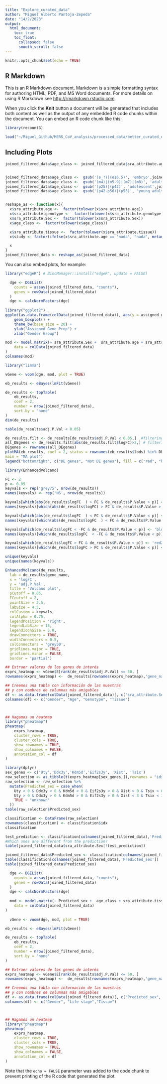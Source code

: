 ```yaml
---
title: "Explore_curated_data"
author: "Miguel Alberto Pantoja-Zepeda"
date: "14/2/2023"
output:
  html_document:
    toc: true
    toc_float:
      collapsed: false
      smooth_scroll: false
---
```

```r
knitr::opts_chunk$set(echo = TRUE)
```

## R Markdown

This is an R Markdown document. Markdown is a simple formatting syntax for authoring HTML, PDF, and MS Word documents. For more details on using R Markdown see <http://rmarkdown.rstudio.com>.

When you click the **Knit** button a document will be generated that includes both content as well as the output of any embedded R code chunks within the document. You can embed an R code chunk like this:
```r
library(recount3)

load("~/Miguel_Github/MERS_CoV_analysis/processed_data/better_curated_data.RData")
```

## Including Plots


```r

joined_filtered_data$age_class <- joined_filtered_data$sra_attribute.age


joined_filtered_data$age_class <-  gsub('(e_?)|(e16.5)', 'embryo',joined_filtered_data$age_class )
joined_filtered_data$age_class <-  gsub('(m4)|(m5-9)|(m7)|(m8)', 'adult',joined_filtered_data$age_class )
joined_filtered_data$age_class <-  gsub('(p25)|(p42)', 'adolescent',joined_filtered_data$age_class )
joined_filtered_data$age_class <-  gsub('(p42-p56)|(p55)', 'young adult',joined_filtered_data$age_class )


reshape_as <- function(x){
  x$sra_attribute.age <-  factor(tolower(x$sra_attribute.age))
  x$sra_attribute.genotype <-  factor(tolower(x$sra_attribute.genotype))
  x$sra_attribute.Sex <-  factor(tolower(x$sra_attribute.Sex))
  x$age_class <-  factor(tolower(x$age_class))

  x$sra_attribute.tissue <-  factor(tolower(x$sra_attribute.tissue))
  x$study <- factor(ifelse(x$sra_attribute.age == 'nada', "nada", metadata(x)$project))

  x
}
joined_filtered_data <- reshape_as(joined_filtered_data)
```

You can also embed plots, for example:
```r
library("edgeR") # BiocManager::install("edgeR", update = FALSE)

  dge <- DGEList(
    counts = assay(joined_filtered_data, "counts"),
    genes = rowData(joined_filtered_data)
  )
  dge <- calcNormFactors(dge)
  
library("ggplot2")
ggplot(as.data.frame(colData(joined_filtered_data)), aes(y = assigned_gene_prop, x = sra_attribute.Sex)) +
    geom_boxplot() +
    theme_bw(base_size = 20) +
    ylab("Assigned Gene Prop") +
    xlab("Gender Group")


```


```r
mod <- model.matrix(~ sra_attribute.Sex +  sra_attribute.age + sra_attribute.genotype + sra_attribute.tissue,
    data = colData(joined_filtered_data)
)
colnames(mod)
```


```r
library("limma")

```


```r

vGene <- voom(dge, mod, plot = TRUE)

eb_results <- eBayes(lmFit(vGene))

de_results <- topTable(
    eb_results,
    coef = 2,
    number = nrow(joined_filtered_data),
    sort.by = "none"
)
dim(de_results)
```

```r
table(de_results$adj.P.Val < 0.05)

```


```r
de_results.filt <- de_results[de_results$adj.P.Val < 0.05,]  #filtering by FDR < 0.01
all_DEgenes <- de_results.filt[abs(de_results.filt$logFC)>2,] # filtering by logFC > 2
DEgenes <- rownames(all_DEgenes) 
plotMA(eb_results, coef = 2, status = rownames(eb_results$lods) %in% DEgenes, legend = FALSE,
main = "MA plot")
legend("bottomright", c("DE genes", "Not DE genes"), fill = c("red", "black"), inset = 0.01)
```

```r
library(EnhancedVolcano)

```


```r


FC <- 2
p <- 0.05
keyvals <- rep('grey75', nrow(de_results))
names(keyvals) <- rep('NS', nrow(de_results))

keyvals[which(abs(de_results$logFC  ) > FC & de_results$P.Value > p)] <- 'grey50'
names(keyvals)[which(abs(de_results$logFC) > FC & de_results$P.Value > p)] <- 'log2FoldChange'

keyvals[which(abs(de_results$logFC  ) < FC & de_results$P.Value < p)] <- 'grey25'
names(keyvals)[which(abs(de_results$logFC  ) < FC & de_results$P.Value < p)] <- '-Log10Q'

keyvals[which(de_results$logFC < -FC & de_results$P.Value < p)] <- 'blue2'
names(keyvals)[which(de_results$logFC  < -FC & de_results$P.Value < p)] <- 'Signif. down-regulated'

keyvals[which(de_results$logFC > FC & de_results$P.Value < p)] <- 'red2'
names(keyvals)[which(de_results$logFC > FC & de_results$P.Value < p)] <- 'Signif. up-regulated'

unique(keyvals)
unique(names(keyvals))

EnhancedVolcano(de_results,
  lab = de_results$gene_name,
  x = 'logFC',
  y = 'adj.P.Val',
  title = 'Volcano plot',
  pCutoff = 0.05,
  FCcutoff = 2,
  pointSize = 2.5,
  labSize = 4.5,
  colCustom = keyvals,
  colAlpha = 0.75,
  legendPosition = 'right',
  legendLabSize = 15,
  legendIconSize = 5.0,
  drawConnectors = TRUE,
  widthConnectors = 0.5,
  colConnectors = 'grey50',
  gridlines.major = TRUE,
  gridlines.minor = FALSE,
  border = 'partial')
```


```r
## Extraer valores de los genes de interés
exprs_heatmap <- vGene$E[rank(de_results$adj.P.Val) <= 50, ]
rownames(exprs_heatmap) <-  de_results[rownames(exprs_heatmap),'gene_name']

## Creemos una tabla con información de las muestras
## y con nombres de columnas más amigables
df <- as.data.frame(colData(joined_filtered_data)[, c("sra_attribute.Sex", "sra_attribute.age","sra_attribute.genotype","sra_attribute.tissue")])
colnames(df) <- c("Gender", "Age", "Genotype", "Tissue")



## Hagamos un heatmap
library("pheatmap")
pheatmap(
    exprs_heatmap,
    cluster_rows = TRUE,
    cluster_cols = TRUE,
    show_rownames = TRUE,
    show_colnames = FALSE,
    annotation_col = df
)
```

```r
library(dplyr)
sex_genes <- c('Uty','Ddx3y','Kdm5d','Eif2s3y', 'Xist', 'Tsix')
raw_selection <- as_tibble(t(exprs_heatmap[sex_genes,]),rownames = "idx")
raw_selection <- raw_selection %>% 
  mutate(Predicted_sex = case_when(
    Uty < 0 & Ddx3y < 0 & Kdm5d < 0 & Eif2s3y < 0 & Xist > 0 & Tsix > 0 ~ "female",
    Uty > 0 & Ddx3y > 0 & Kdm5d > 0 & Eif2s3y > 0 & Xist < 3 & Tsix < 3 ~ "male",
    TRUE ~ "unknown"
  ))
table(raw_selection$Predicted_sex)
```
```r
classification <- DataFrame(raw_selection)
rownames(classification) <- classification$idx
classification
```

```r
test_prediction <- classification[colnames(joined_filtered_data),'Predicted_sex']==joined_filtered_data$sra_attribute.Sex
#Which ones are different from the prediction?
table(joined_filtered_data$sra_attribute.Sex[!test_prediction])

joined_filtered_data$Predicted_sex <- classification[colnames(joined_filtered_data),'Predicted_sex']
table(classification[colnames(joined_filtered_data),'Predicted_sex'])
table(joined_filtered_data$Predicted_sex)
```


```r


  dge <- DGEList(
    counts = assay(joined_filtered_data, "counts"),
    genes = rowData(joined_filtered_data)
  )
  dge <- calcNormFactors(dge)
  
  mod <- model.matrix(~ Predicted_sex +  age_class + sra_attribute.tissue  + sra_attribute.genotype,
    data = colData(joined_filtered_data)
)
  
  vGene <- voom(dge, mod, plot = TRUE)

eb_results <- eBayes(lmFit(vGene))

de_results <- topTable(
    eb_results,
    coef = 2,
    number = nrow(joined_filtered_data),
    sort.by = "none"
)

## Extraer valores de los genes de interés
exprs_heatmap <- vGene$E[rank(de_results$adj.P.Val) <= 50, ]
rownames(exprs_heatmap) <-  de_results[rownames(exprs_heatmap),'gene_name']

## Creemos una tabla con información de las muestras
## y con nombres de columnas más amigables
df <- as.data.frame(colData(joined_filtered_data)[, c("Predicted_sex", "age_class","sra_attribute.tissue")])
colnames(df) <- c("Gender", "Life stage","Tissue")



## Hagamos un heatmap
library("pheatmap")
pheatmap(
    exprs_heatmap,
    cluster_rows = TRUE,
    cluster_cols = TRUE,
    show_rownames = TRUE,
    show_colnames = FALSE,
    annotation_col = df
)
```
Note that the `echo = FALSE` parameter was added to the code chunk to prevent printing of the R code that generated the plot.

